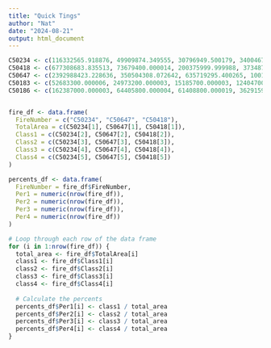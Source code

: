 ```yaml
---
title: "Quick Tings"
author: "Nat"
date: "2024-08-21"
output: html_document
---
```


```r

C50234 <- c(116332565.918876, 49909874.349555, 30796949.500179, 34004677.232753985, 1621064.836388)
C50418 <- c(677308683.835513, 73679400.000014, 200375999.999988, 373487400.0000214, 29892599.999979)
C50647 <- c(2392988423.228636, 350504308.072642, 635719295.400265, 1001860026.217338, 404904793.538248)
C50183 <- c(52683300.000006, 24973200.000003, 15185700.000003, 12404700.000001, 119700)
C50186 <- c(162387000.000003, 64405800.000004, 61408800.000019, 36291599.999981, 280800.000001)


fire_df <- data.frame(
  FireNumber = c("C50234", "C50647", "C50418"),
  TotalArea = c(C50234[1], C50647[1], C50418[1]),
  Class1 = c(C50234[2], C50647[2], C50418[2]),
  Class2 = c(C50234[3], C50647[3], C50418[3]),
  Class3 = c(C50234[4], C50647[4], C50418[4]),
  Class4 = c(C50234[5], C50647[5], C50418[5])
)

percents_df <- data.frame(
  FireNumber = fire_df$FireNumber,
  Per1 = numeric(nrow(fire_df)),
  Per2 = numeric(nrow(fire_df)),
  Per3 = numeric(nrow(fire_df)),
  Per4 = numeric(nrow(fire_df))
)

# Loop through each row of the data frame
for (i in 1:nrow(fire_df)) {
  total_area <- fire_df$TotalArea[i]
  class1 <- fire_df$Class1[i]
  class2 <- fire_df$Class2[i]
  class3 <- fire_df$Class3[i]
  class4 <- fire_df$Class4[i]
  
  # Calculate the percents
  percents_df$Per1[i] <- class1 / total_area
  percents_df$Per2[i] <- class2 / total_area
  percents_df$Per3[i] <- class3 / total_area
  percents_df$Per4[i] <- class4 / total_area
}



```